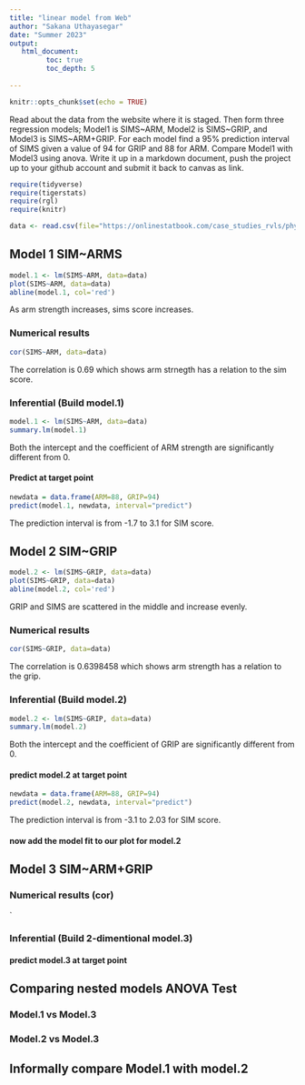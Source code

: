 ```yaml
---
title: "linear model from Web"
author: "Sakana Uthayasegar"
date: "Summer 2023"
output:
   html_document:
         toc: true
         toc_depth: 5
        
---
```


```r
knitr::opts_chunk$set(echo = TRUE)
```

Read about the data from the website where it is staged.  Then form three regression models; Model1 is SIMS~ARM, Model2 is SIMS~GRIP, and Model3 is SIMS~ARM+GRIP. For each model find a 95% prediction interval of SIMS given a value of 94  for GRIP and 88 for ARM. Compare Model1 with Model3 using anova. Write it up in a markdown document, push the project up to your github account and submit it back to canvas as link. 

 


```r
require(tidyverse)
require(tigerstats)
require(rgl)
require(knitr)

```

```r
data <- read.csv(file="https://onlinestatbook.com/case_studies_rvls/physical_strength/data.txt",sep="",header=TRUE)  

```

## Model 1 SIM~ARMS

```r
model.1 <- lm(SIMS~ARM, data=data)
plot(SIMS~ARM, data=data)
abline(model.1, col='red')
```
As arm strength increases, sims score increases.

### Numerical results

```r
cor(SIMS~ARM, data=data)
```
The correlation is 0.69 which shows arm strnegth has a relation to the sim score.


### Inferential  (Build model.1)

```r
model.1 <- lm(SIMS~ARM, data=data)
summary.lm(model.1)
```
Both the intercept and the coefficient of ARM strength are significantly different from 0.


#### Predict at target point

```r
newdata = data.frame(ARM=88, GRIP=94)
predict(model.1, newdata, interval="predict")
```
The prediction interval is from -1.7 to 3.1 for SIM score.

  

## Model 2 SIM~GRIP

```r
model.2 <- lm(SIMS~GRIP, data=data)
plot(SIMS~GRIP, data=data)
abline(model.2, col='red')
```
GRIP and SIMS are scattered in the middle and increase evenly. 



### Numerical results 

```r
cor(SIMS~GRIP, data=data)
```
The correlation is 0.6398458 which shows arm strength has a relation to the grip.

### Inferential  (Build model.2)

```r
model.2 <- lm(SIMS~GRIP, data=data)
summary.lm(model.2)
```
Both the intercept and the coefficient of GRIP are significantly different from 0.
  
#### predict model.2 at target point

```r
newdata = data.frame(ARM=88, GRIP=94)
predict(model.2, newdata, interval="predict")
```
The prediction interval is from -3.1 to 2.03 for SIM score.

#### now add the model fit to our plot for model.2
  


## Model 3 SIM~ARM+GRIP

### Numerical results (cor)

`
  
### Inferential  (Build 2-dimentional model.3)

#### predict model.3 at target point
  

## Comparing nested models ANOVA Test

### Model.1 vs Model.3
### Model.2 vs Model.3

## Informally compare Model.1 with model.2


